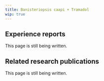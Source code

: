 ---
title: Banisteriopsis caapi + Tramadol
wip: true
---

## Experience reports

This page is still being written.

## Related research publications

This page is still being written.

